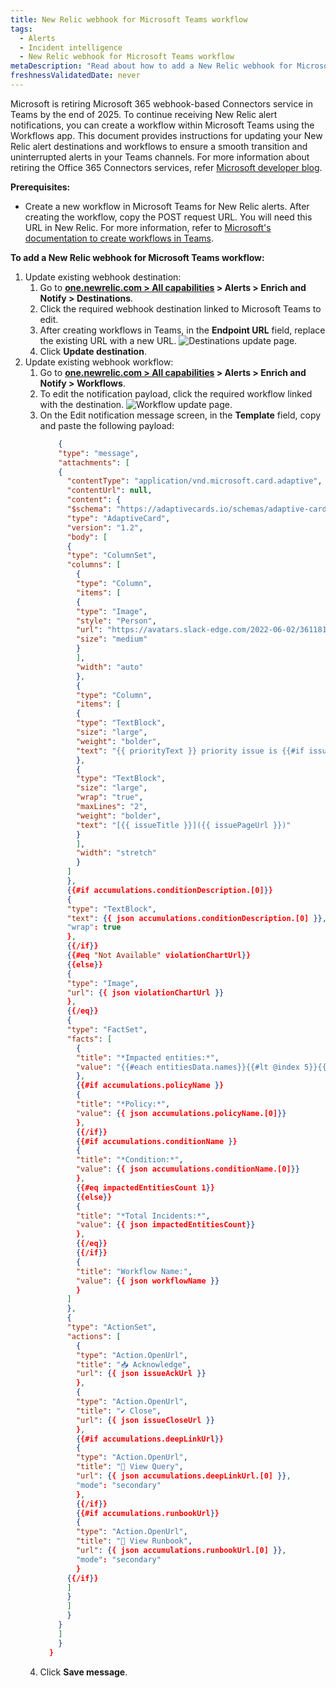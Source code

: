 ```yaml
---
title: New Relic webhook for Microsoft Teams workflow
tags:
  - Alerts
  - Incident intelligence
  - New Relic webhook for Microsoft Teams workflow
metaDescription: "Read about how to add a New Relic webhook for Microsoft Teams workflow."
freshnessValidatedDate: never
---
```


Microsoft is retiring Microsoft 365 webhook-based Connectors service in Teams by the end of 2025. To continue receiving New Relic alert notifications, you can create a workflow within Microsoft Teams using the Workflows app. This document provides instructions for updating your New Relic alert destinations and workflows to ensure a smooth transition and uninterrupted alerts in your Teams channels. For more information about retiring the Office 365 Connectors services, refer [Microsoft developer blog](https://devblogs.microsoft.com/microsoft365dev/retirement-of-office-365-connectors-within-microsoft-teams/).



**Prerequisites:**

* Create a new workflow in Microsoft Teams for New Relic alerts. After creating the workflow, copy the POST request URL. You will need this URL in New Relic. For more information, refer to [Microsoft's documentation to create workflows in Teams](https://support.microsoft.com/en-us/office/create-incoming-webhooks-with-workflows-for-microsoft-teams-8ae491c7-0394-4861-ba59-055e33f75498).


**To add a New Relic webhook for Microsoft Teams workflow:**


1. Update existing webhook destination: 
    1. Go to **[one.newrelic.com > All capabilities](https://one.newrelic.com/all-capabilities) > Alerts > Enrich and Notify > Destinations**.
    2. Click the required webhook destination linked to Microsoft Teams to edit.
    3. After creating workflows in Teams, in the **Endpoint URL** field, replace the existing URL with a new URL.
        <img
          title="Destinations update page"
          alt="Destinations update page."
          src="/images/alerts_destination_enpointurl.webp"
        />
    4. Click **Update destination**.
2. Update existing webhook workflow:
    1. Go to **[one.newrelic.com > All capabilities](https://one.newrelic.com/all-capabilities) > Alerts > Enrich and Notify > Workflows**.
    2. To edit the notification payload, click the required workflow linked with the destination.
        <img
          title="Workflow update page"
          alt="Workflow update page."
          src="/images/alerts_workflow_payload.webp"
        />
    3. On the <dnt>Edit notification message</dnt> screen, in the **Template** field, copy and paste the following payload:
        ```json
            {
            "type": "message",
            "attachments": [
            {
              "contentType": "application/vnd.microsoft.card.adaptive",
              "contentUrl": null,
              "content": {
              "$schema": "https://adaptivecards.io/schemas/adaptive-card.json",
              "type": "AdaptiveCard",
              "version": "1.2",
              "body": [
              {
              "type": "ColumnSet",
              "columns": [
                {
                "type": "Column",
                "items": [
                {
                "type": "Image",
                "style": "Person",
                "url": "https://avatars.slack-edge.com/2022-06-02/3611814361970_f6a28959c2e7258660ea_512.png",
                "size": "medium"
                }
                ],
                "width": "auto"
                },
                {
                "type": "Column",
                "items": [
                {
                "type": "TextBlock",
                "size": "large",
                "weight": "bolder",
                "text": "{{ priorityText }} priority issue is {{#if issueClosedAt}}CLOSED{{else}}{{#if issueAcknowledgedAt}}ACKNOWLEDGED{{else}}ACTIVATED{{/if}}{{/if}}"
                },
                {
                "type": "TextBlock",
                "size": "large",
                "wrap": "true",
                "maxLines": "2",
                "weight": "bolder",
                "text": "[{{ issueTitle }}]({{ issuePageUrl }})"
                }
                ],
                "width": "stretch"
                }
              ]
              },
              {{#if accumulations.conditionDescription.[0]}}
              {
              "type": "TextBlock",
              "text": {{ json accumulations.conditionDescription.[0] }},
              "wrap": true
              },
              {{/if}}
              {{#eq "Not Available" violationChartUrl}}
              {{else}}
              {
              "type": "Image",
              "url": {{ json violationChartUrl }}
              },
              {{/eq}}
              {
              "type": "FactSet",
              "facts": [
                {
                "title": "*Impacted entities:*",
                "value": "{{#each entitiesData.names}}{{#lt @index 5}}{{this}}{{#unless @last}},{{/unless}}{{/lt}}{{/each}}"
                },
                {{#if accumulations.policyName }}
                {
                "title": "*Policy:*",
                "value": {{ json accumulations.policyName.[0]}}
                },
                {{/if}}
                {{#if accumulations.conditionName }}
                {
                "title": "*Condition:*",
                "value": {{ json accumulations.conditionName.[0]}}
                },
                {{#eq impactedEntitiesCount 1}}
                {{else}}
                {
                "title": "*Total Incidents:*",
                "value": {{ json impactedEntitiesCount}}
                },
                {{/eq}}
                {{/if}}
                {
                "title": "Workflow Name:",
                "value": {{ json workflowName }}
                }
              ]
              },
              {
              "type": "ActionSet",
              "actions": [
                {
                "type": "Action.OpenUrl",
                "title": "📥 Acknowledge",
                "url": {{ json issueAckUrl }}
                },
                {
                "type": "Action.OpenUrl",
                "title": "✔️ Close",
                "url": {{ json issueCloseUrl }}
                },
                {{#if accumulations.deepLinkUrl}}
                {
                "type": "Action.OpenUrl",
                "title": "🔎 View Query",
                "url": {{ json accumulations.deepLinkUrl.[0] }},
                "mode": "secondary"
                },
                {{/if}}
                {{#if accumulations.runbookUrl}}
                {
                "type": "Action.OpenUrl",
                "title": "📕 View Runbook",
                "url": {{ json accumulations.runbookUrl.[0] }},
                "mode": "secondary"
                }
              {{/if}}
              ]
              }
              ]
              }
            }
            ]
            }
          }        
        ```
    4. Click **Save message**.

